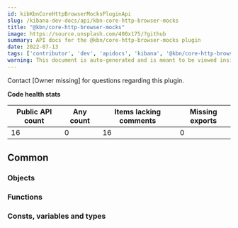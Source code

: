 ```yaml
---
id: kibKbnCoreHttpBrowserMocksPluginApi
slug: /kibana-dev-docs/api/kbn-core-http-browser-mocks
title: "@kbn/core-http-browser-mocks"
image: https://source.unsplash.com/400x175/?github
summary: API docs for the @kbn/core-http-browser-mocks plugin
date: 2022-07-13
tags: ['contributor', 'dev', 'apidocs', 'kibana', '@kbn/core-http-browser-mocks']
warning: This document is auto-generated and is meant to be viewed inside our experimental, new docs system. Reach out in #docs-engineering for more info.
---
```




Contact [Owner missing] for questions regarding this plugin.

**Code health stats**

| Public API count  | Any count | Items lacking comments | Missing exports |
|-------------------|-----------|------------------------|-----------------|
| 16 | 0 | 16 | 0 |

## Common

### Objects
<DocDefinitionList data={kbnCoreHttpBrowserMocksObj.common.objects}/>

### Functions
<DocDefinitionList data={kbnCoreHttpBrowserMocksObj.common.functions}/>

### Consts, variables and types
<DocDefinitionList data={kbnCoreHttpBrowserMocksObj.common.misc}/>


